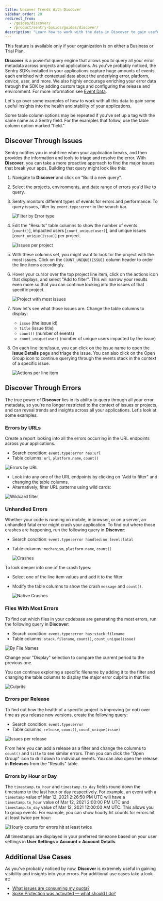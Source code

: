 ```yaml
---
title: Uncover Trends With Discover
sidebar_order: 20
redirect_from:
  - /guides/discover/
  - /product/sentry-basics/guides/discover/
description: "Learn how to work with the data in Discover to gain useful insights into the health and stability of your applications."
---
```


<Note>

This feature is available only if your organization is on either a Business or Trial Plan.

</Note>

**Discover** is a powerful query engine that allows you to query all your error metadata across projects and applications. As you've probably noticed, the Sentry SDKs installed in your applications capture huge amounts of events, each enriched with contextual data about the underlying error, platform, device, user, and more. We also highly encourage enriching your error data through the SDK by adding custom tags and configuring the release and environment. For more information see [Event Data](/product/sentry-basics/enrich-data/).

Let's go over some examples of how to work with all this data to gain some useful insights into the health and stability of your applications.

<Note>

Some table column options may be repeated if you’ve set up a tag with the same name as a Sentry field. For the examples that follow, use the table column option marked “field.”

</Note>

## Discover Through Issues

Sentry notifies you in real-time when your application breaks, and then provides the information and tools to triage and resolve the error. With **Discover**, you can take a more proactive approach to find the major issues that break your apps. Building that query might look like this:

1. Navigate to **Discover** and click on "Build a new query".

2. Select the projects, environments, and date range of errors you'd like to query.

3. Sentry monitors different types of events for errors and performance. To query issues, filter by `event.type:error` in the search bar.

   ![Filter by Error type](004.png)

4. Edit the "Results" table columns to show the number of events [`count()`], impacted users [`count_unique(user)`], and unique issues [`count_unique(issue)`] per project.

   ![Issues per project](001.png)

5. With these columns set, you might want to look for the project with the most issues. Click on the `COUNT_UNIQUE(ISSUE)` column header to order the line items accordingly.

6. Hover your cursor over the top project line item, click on the actions icon that displays, and select "Add to filter". This will narrow your results even more so that you can continue looking into the issues of that specific project.

   ![Project with most issues](002.png)

7. Now let's see what those issues are. Change the table columns to display:

   - `issue` (the issue id)
   - `title` (issue title)
   - `count()` (number of events)
   - `count_unique(user)` (number of unique users impacted by the issue)

8. On each line item/issue, you can click on the issue name to open the **Issue Details** page and triage the issue. You can also click on the Open Group icon to continue querying through the events stack in the context of a specific issue.

   ![Actions per line item](003.png)

## Discover Through Errors

The true power of **Discover** lies in its ability to query through all your error metadata, so you're no longer restricted to the context of issues or projects, and can reveal trends and insights across all your applications. Let's look at some examples.

### Errors by URLs

Create a report looking into all the errors occurring in the URL endpoints across your applications.

- Search condition: `event.type:error has:url`
- Table columns: `url`, `platform.name`, `count()`

![Errors by URL](005.png)

- Look into any one of the URL endpoints by clicking on "Add to filter" and changing the table columns.
- Alternatively, filter URL patterns using wild cards:

![Wildcard filter](009.png)

### Unhandled Errors

Whether your code is running on mobile, in browser, or on a server, an unhandled fatal error might crash your application. To find out where those crashes are happening, run the following query in **Discover**:

- Search condition: `event.type:error handled:no level:fatal`
- Table columns: `mechanism`, `platform.name`, `count()`

  ![Crashes](006.png)

To look deeper into one of the crash types:

- Select one of the line item values and add it to the filter.
- Modify the table columns to show the crash `message` and `count()`.

  ![Native Crashes](007.png)

### Files With Most Errors

To find out which files in your codebase are generating the most errors, run the following query in **Discover**:

- Search condition: `event.type:error has:stack.filename`
- Table columns: `stack.filename`, `count()`, `count_unique(issue)`

![By File Names](010.png)

Change your "Display" selection to compare the current period to the previous one.

You can continue exploring a specific filename by adding it to the filter and changing the table columns to display the major error culprits in that file:

![Culprits](008.png)

### Errors per Release

To find out how the health of a specific project is improving (or not) over time as you release new versions, create the following query:

- Search condition: `event.type:error`
- Table columns: `release`, `count()`, `count_unique(issue)`

![Issues per release](012.png)

From here you can add a release as a filter and change the columns to `count()` and `title` to see similar errors. Then you can click the "Open Group" icon to drill down to individual events. You can also open the release in **Releases** from the "Results" table.

### Errors by Hour or Day

The `timestamp.to_hour` and `timestamp.to_day` fields round down the timestamp to the last hour or day respectively. For example, an event with a `timestamp` value of Mar 12, 2021 2:26:50 PM UTC will have a `timestamp.to_hour` value of Mar 12, 2021 2:00:00 PM UTC and `timestamp.to_day` value of Mar 12, 2021 12:00:00 AM UTC. This allows you to group events. For example, you can show hourly hit counts for errors hit at least twice per hour:

![Hourly counts for errors hit at least twice](014.png)

All timestamps are displayed in your preferred timezone based on your user settings in **User Settings > Account > Account Details**.

## Additional Use Cases

As you've probably noticed by now, **Discover** is extremely useful in gaining visibility and insights into your errors. For additional use cases take a look at:

- [What issues are consuming my quota?](/product/accounts/quotas/manage-event-stream-guide/#-what-issues-are-consuming-my-quota)
- [Spike Protection was activated — what should I do?](/product/accounts/quotas/manage-event-stream-guide/#-spike-protection-was-activated----what-should-i-do)

